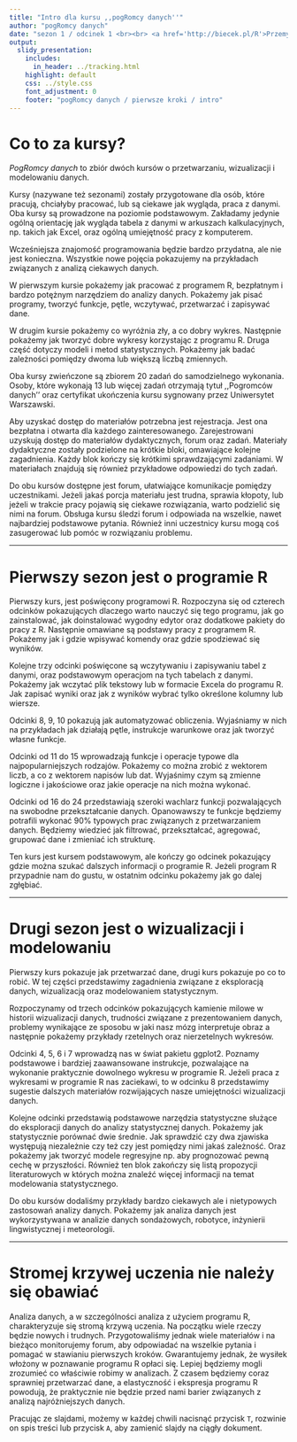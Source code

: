 ```yaml
---
title: "Intro dla kursu ,,pogRomcy danych''"
author: "pogRomcy danych"
date: "sezon 1 / odcinek 1 <br><br> <a href='http://biecek.pl/R'>Przemysław Biecek @ Uniwersytet Warszawski</a><br><br><br>Naciśnij `A` by zamienić slajdy na ciągły tekst. <br> Naciśnij `T` by wyświetlić spis treści."
output:
  slidy_presentation:
    includes:
      in_header: ../tracking.html
    highlight: default
    css: ../style.css
    font_adjustment: 0
    footer: "pogRomcy danych / pierwsze kroki / intro"
---
```


# Co to za kursy?

*PogRomcy danych* to zbiór dwóch kursów o przetwarzaniu, wizualizacji i modelowaniu danych.

Kursy (nazywane też sezonami) zostały przygotowane dla osób, które pracują, chciałyby pracować, lub są ciekawe jak wygląda, praca z danymi. Oba kursy są prowadzone na poziomie podstawowym. Zakładamy jedynie ogólną orientację jak wygląda tabela z danymi w arkuszach kalkulacyjnych, np. takich jak Excel, oraz ogólną umiejętność pracy z komputerem. 

Wcześniejsza znajomość programowania będzie bardzo przydatna, ale nie jest konieczna. Wszystkie nowe pojęcia pokazujemy na przykładach związanych z analizą ciekawych danych.

W pierwszym kursie pokażemy jak pracować z programem R, bezpłatnym i bardzo potężnym narzędziem do analizy danych. Pokażemy jak pisać programy, tworzyć funkcje, pętle, wczytywać, przetwarzać i zapisywać dane.

W drugim kursie pokażemy co wyróżnia zły, a co dobry wykres. Następnie pokażemy jak tworzyć dobre wykresy korzystając z programu R. Druga część dotyczy modeli i metod statystycznych. Pokażemy jak badać zależności pomiędzy dwoma lub większą liczbą zmiennych.

Oba kursy zwieńczone są zbiorem 20 zadań do samodzielnego wykonania. Osoby, które wykonają 13 lub więcej zadań otrzymają tytuł ,,Pogromców danych’’ oraz certyfikat ukończenia kursu sygnowany przez Uniwersytet Warszawski. 

Aby uzyskać dostęp do materiałów potrzebna jest rejestracja. Jest ona bezpłatna i otwarta dla każdego zainteresowanego. Zarejestrowani uzyskują dostęp do materiałów dydaktycznych, forum oraz zadań. 
Materiały dydaktyczne zostały podzielone na krótkie bloki, omawiające kolejne zagadnienia. Każdy blok kończy się krótkimi sprawdzającymi zadaniami. W materiałach znajdują się również przykładowe odpowiedzi do tych zadań.

Do obu kursów dostępne jest forum, ułatwiające komunikacje pomiędzy uczestnikami. Jeżeli jakaś porcja materiału jest trudna, sprawia kłopoty, lub jeżeli w trakcie pracy pojawią się ciekawe rozwiązania, warto podzielić się nimi na forum. Obsługa kursu śledzi forum i odpowiada na wszelkie, nawet najbardziej podstawowe pytania. Również inni uczestnicy kursu mogą coś zasugerować lub pomóc w rozwiązaniu problemu.

---

# Pierwszy sezon jest o programie R

Pierwszy kurs, jest poświęcony programowi R. Rozpoczyna się od czterech odcinków pokazujących dlaczego warto nauczyć się tego programu, jak go zainstalować, jak doinstalować wygodny edytor oraz dodatkowe pakiety do pracy z R. Następnie omawiane są podstawy pracy z programem R. Pokażemy jak i gdzie wpisywać komendy oraz gdzie spodziewać się wyników.

Kolejne trzy odcinki poświęcone są wczytywaniu i zapisywaniu tabel z danymi, oraz podstawowym operacjom na tych tabelach z danymi. Pokażemy jak wczytać plik tekstowy lub w formacie Excela do programu R. Jak zapisać wyniki oraz jak z wyników wybrać tylko określone kolumny lub wiersze.

Odcinki 8, 9, 10 pokazują jak automatyzować obliczenia. Wyjaśniamy w nich na przykładach jak działają pętle, instrukcje warunkowe oraz jak tworzyć własne funkcje.

Odcinki od 11 do 15 wprowadzają funkcje i operacje typowe dla najpopularniejszych rodzajów. Pokażemy co można zrobić z wektorem liczb, a co z wektorem napisów lub dat. Wyjaśnimy czym są zmienne logiczne i jakościowe oraz jakie operacje na nich można wykonać.

Odcinki od 16 do 24 przedstawiają szeroki wachlarz funkcji pozwalających na swobodne przekształcanie danych. Opanowawszy te funkcje będziemy potrafili wykonać 90% typowych prac związanych z przetwarzaniem danych. Będziemy wiedzieć jak filtrować, przekształcać, agregować, grupować dane i zmieniać ich strukturę.

Ten kurs jest kursem podstawowym, ale kończy go odcinek pokazujący gdzie można szukać dalszych informacji o programie R. Jeżeli program R przypadnie nam do gustu, w ostatnim odcinku pokażemy jak go dalej zgłębiać.

---

# Drugi sezon jest o wizualizacji i modelowaniu

Pierwszy kurs pokazuje jak przetwarzać dane, drugi kurs pokazuje po co to robić. W tej części przedstawimy zagadnienia związane z eksploracją danych, wizualizacją oraz modelowaniem statystycznym.

Rozpoczynamy od trzech odcinków pokazujących kamienie milowe w historii wizualizacji danych, trudności związane z prezentowaniem danych, problemy wynikające ze sposobu w jaki nasz mózg interpretuje obraz a następnie pokażemy przykłady rzetelnych oraz nierzetelnych wykresów.

Odcinki 4, 5, 6 i 7 wprowadzą nas w świat pakietu ggplot2. Poznamy podstawowe i bardziej zaawansowane instrukcje, pozwalające na wykonanie praktycznie dowolnego wykresu w programie R.
Jeżeli praca z wykresami w programie R nas zaciekawi, to w odcinku 8 przedstawimy sugestie dalszych materiałów rozwijających nasze umiejętności wizualizacji danych.

Kolejne odcinki przedstawią podstawowe narzędzia statystyczne służące do eksploracji danych do analizy statystycznej danych. Pokażemy jak statystycznie porównać dwie średnie. Jak sprawdzić czy dwa zjawiska występują niezależnie czy też czy jest pomiędzy nimi jakaś zależność. Oraz pokażemy jak tworzyć modele regresyjne np. aby prognozować pewną cechę w przyszłości.
Również ten blok zakończy się listą propozycji literaturowych w których można znaleźć więcej informacji na temat modelowania statystycznego.

Do obu kursów dodaliśmy przykłady bardzo ciekawych ale i nietypowych zastosowań analizy danych. Pokażemy jak analiza danych jest wykorzystywana w analizie danych sondażowych, robotyce, inżynierii lingwistycznej i meteorologii.

---

# Stromej krzywej uczenia nie należy się obawiać

Analiza danych, a w szczególności analiza z użyciem programu R, charakteryzuje się stromą krzywą uczenia. Na początku wiele rzeczy będzie nowych i trudnych. Przygotowaliśmy jednak wiele materiałów i na bieżąco monitorujemy forum, aby odpowiadać na wszelkie pytania i pomagać w stawianiu pierwszych kroków. Gwarantujemy jednak, że wysiłek włożony w poznawanie programu R opłaci się. Lepiej będziemy mogli zrozumieć co właściwie robimy w analizach. Z czasem będziemy coraz sprawniej przetwarzać dane, a elastyczność i ekspresja programu R powodują, że praktycznie nie będzie przed nami barier związanych z analizą najróżniejszych danych. 

Pracując ze slajdami, możemy w każdej chwili nacisnąć przycisk `T`, rozwinie on spis treści lub przycisk `A`, aby zamienić slajdy na ciągły dokument.

